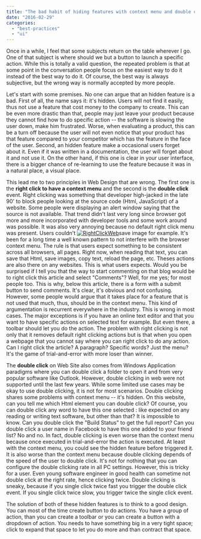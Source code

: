 ```yaml
---
title: "The bad habit of hiding features with context menu and double click"
date: "2016-02-29"
categories: 
  - "best-practices"
  - "ui"
---
```


Once in a while, I feel that some subjects return on the table wherever I go. One of that subject is where should we but a button to launch a specific action. While this is totally a valid question, the repeated problem is that at some point in the conversation people focus on the easiest way to do it instead of the best way to do it. Of course, the best way is always subjective, but the wrong way is normally accepted by more people.

Let's start with some premises. No one can argue that an hidden feature is a bad. First of all, the name says it: it's hidden. Users will not find it easily, thus not use a feature that cost money to the company to create. This can be even more drastic than that, people may just leave your product because they cannot find how to do specific action -- the software is slowing the user down, make him frustrated. Worse, when evaluating a product, this can be a turn off because the user will not even notice that your product has that feature compared to your competitor which has the feature in the face of the user. Second, an hidden feature make a occasional users forget about it. Even if it was written in a documentation, the user will forget about it and not use it. On the other hand, if this one is clear in your user interface, there is a bigger chance of re-learning to use the feature because it was in a natural place, a visual place.

This lead me to two principles in Web Design that are wrong. The first one is the **right click to have a context menu** and the second is the **double click** event. Right clicking was something that developer high-jacked in the late 90' to block people looking at the source code (Html, JavaScript) of a website. Some people were displaying an alert window saying that the source is not available. That trend didn't last very long since browser got more and more incorporated with developer tools and some work around was possible. It was also very annoying because no default right click menu was present. Users couldn't [![RightClickWeb](http://patrickdesjardins.com/blog/wp-content/uploads/2016/02/RightClickWeb.png)](http://patrickdesjardins.com/blog/?attachment_id=4504)save image for example. It's been for a long time a well known pattern to not interfere with the browser context menu. The rule is that users expect something to be consistent across all browsers, all pages. Right now, when reading that text, you can save that Html, save images, copy text, reload the page, etc. Theses actions are also there on any websites. This is what users expects. Would you be surprised if I tell you that the way to start commenting on that blog would be to right click this article and select "Comments"? Well, for me yes; for most people too. This is why, below this article, there is a form with a submit button to send comments. It's clear, it's obvious and not confusing. However, some people would argue that it takes place for a feature that is not used that much, thus, should be in the context menu. This kind of argumentation is recurrent everywhere in the industry. This is wrong in most cases. The major exceptions is if you have an online text editor and that you want to have specific actions on selected text for example. But even there, a toolbar should let you do the action. The problem with right clicking is not only that it removes default right clicking actions but is that when you open a webpage that you cannot say where you can right click to do any action. Can I right click the article? A paragraph? Specific words? Just the menu? It's the game of trial-and-error with more loser than winner.

The **double click** on Web Site also comes from Windows Application paradigms where you can double click a folder to open it and from very popular software like Outlook. However, double clicking in web were not supported until the last few years. While some limited use cases may be okay to use double clicking, it is not for most scenarios. Double clicking shares some problems with context menu -- it's hidden. On this website, can you tell me which Html element you can double click? Of course, you can double click any word to have this one selected : like expected on any reading or writing text software, but other than that? It is impossible to know. Can you double click the "Build Status" to get the full report? Can you double click a user name in Facebook to have this one added to your friend list? No and no. In fact, double clicking is even worse than the context menu because once executed in trial-and-error the action is executed. At least with the context menu, you could see the hidden feature before triggered it. It is also worse than the context menu because double clicking depends of the speed of the user to double click. It's not for nothing that you can configure the double clicking rate in all PC settings. However, this is tricky for a user. Even young software engineer in good health can sometime not double click at the right rate, hence clicking twice. Double clicking is sneaky, because if you single click twice fast you trigger the double click event. If you single click twice slow, you trigger twice the single click event.

The solution of both of these hidden features is to think to a good design. You can most of the time create button to do actions. You have a group of action, than you can create a toolbar or you can create a button with a dropdown of action. You needs to have something big in a very tight space; click to expand that space to let you do more and than contract that space.
